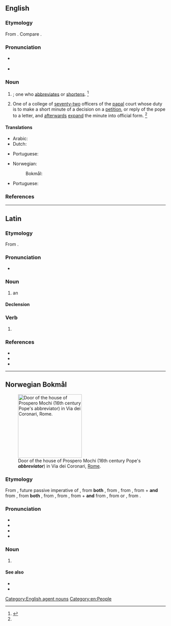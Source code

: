 ==English==

===Etymology===
From {{der|en|LL.|abbreviātor}}. Compare {{cog|fr|abbréviateur}}.

===Pronunciation===
* {{a|RP}} {{IPA|en|/əˈbɹiː.viˌeɪ.tə/|/-ɛɪ.tə/}}
* {{a|GenAm}} {{IPA|en|/əˈbɹi.viˌeɪ.təɹ/}}

===Noun===
{{en-noun}}

# {{non-gloss definition|[[agent noun|Agent noun]] of [[abbreviate]]}}; one who [[abbreviates]] or [[shortens]]. {{defdate|Early 16<sup>th</sup> century.}}<ref name=SOED>{{R:SOED5|page=3}}</ref>
# {{lb|en|Roman Catholicism|historic}} One of a college of [[seventy-two]] officers of the [[papal]] court whose duty is to make a short minute of a decision on a [[petition]], or reply of the pope to a letter, and [[afterwards]] [[expand]] the minute into official form. {{defdate|Mid 16<sup>th</sup> century.}}<ref name=SOED/>

====Translations====
{{trans-top|one who abbreviates}}
* Arabic: {{t|ar|مُخْتَصِر|m}}
* Dutch: {{t|nl|afkorter|m}}
{{trans-mid}}
* Portuguese: {{t|pt|abreviador|m}}
{{trans-bottom}}

{{trans-top|papal officer}}
* Norwegian:
*: Bokmål: {{t|nb|abbreviator|m}}
* Portuguese: {{t|pt|breviador|m}}
{{trans-mid}}
{{trans-bottom}}

===References===
<references/>

[[Category:English agent nouns]]
[[Category:en:People]]

----

==Latin==

===Etymology===
From {{suf|la|abbreviō|-tor}}.

===Pronunciation===
* {{la-IPA|abbreviātor}}

===Noun===
{{la-noun|abbreviātor<3>|g=m}}

# {{lb|la|Ecclesiastical Latin}} an {{l|en|abbreviator}}

====Declension====
{{la-ndecl|abbreviātor<3>}}

===Verb===
{{la-verb-form|abbreviātor}}

# {{inflection of|la|abbreviō||2//3|s|fut|pass|imp}}

===References===
* {{R:L&S}}
* {{R:Gaffiot}}
* {{R:du Cange}}

----

==Norwegian Bokmål==
{{wp|lang=nb}}

[[Image:Prospero Mochi House, Via Dei Coronari (Rome).jpg|200px|thumb|Door of the house of Prospero Mochi (16th century Pope's '''''abbreviator''''') in Via dei Coronari, [[Rome]].]]

===Etymology===
{{root|nb|ine-pro|*mreǵʰ-}}
From {{der|nb|LL.|abbreviātor}}, future passive imperative of {{m|la|abbreviō||I shorten, abbreviate, abridge}}, from '''both''' {{m|la|ad-||to}}, from {{m|la|ad||to, towards, up to}}, from {{der|nb|itc-pro|*ad||toward, to, on, up to, for}}, from {{der|nb|ine-pro|*h₂éd||to, at}} + '''and''' from {{m|la|breviō||I shorten, abbreviate, abridge}}, from '''both''' {{m|la|brevis||short, small; brief, low}}, from {{der|nb|itc-pro|*breɣʷis||short, small}}, from {{der|nb|ine-pro|*mréǵʰus||short, brief}}, from {{m|ine-pro|*mreǵʰ-||short}} +  '''and''' from {{m|la|-ō}}, from {{der|nb|itc-pro|*-āō}} or {{m|itc-pro|*-aēō}}, from {{der|nb|ine-pro|*-eh₂yéti|*-eh₂-yé-ti}}.

===Pronunciation===
* {{IPA|nb|/abreʋɪˈɑːtʊr/}}
* {{audio|nb|NB - Pronunciation of Norwegian Bokmål «abbreviator».ogg|Audio}}
* {{rhymes|nb|ʊr}}
* {{hyphenation|nb|ab|bre|vi|a|tor}}

===Noun===
{{nb-noun-m1}}

# {{lb|nb|history|Roman Catholicism}} {{l|en|abbreviator}} {{q|one of a college of [[seventy-two]] officers of the [[papal]] court whose duty is to make a short minute of a decision on a [[petition]], or reply of the pope to a letter, and [[afterwards]] [[expand]] the minute into official form.}}
#: {{ux|nb|Pius II opprettet i 1463 et [[kollegium]] av '''abbreviatorer'''.|Pius II established a [[college]] of '''abbreviators''' in 1463.}}

====See also====
* {{l|nb|apostolisk protonotar||protonotary apostolic}}
* {{l|nb|kanselli||chancery}}

{{c|nb|Catholicism|Christianity|People|Religion}}